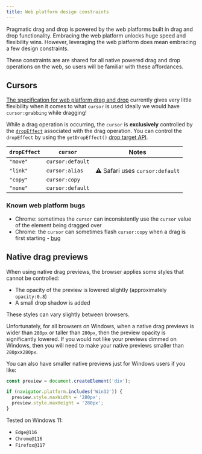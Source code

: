 ```yaml
---
title: Web platform design constraints
---
```



Pragmatic drag and drop is powered by the web platforms built in drag and drop functionality. Embracing the web platform unlocks huge speed and flexibility wins. However, leveraging the web platform does mean embracing a few design constraints.

<SectionMessage>

These constraints are are shared for all native powered drag and drop operations on the web, so users will be familiar with these affordances.

</SectionMessage>

## Cursors

[The specification for web platform drag and drop](https://html.spec.whatwg.org/multipage/dnd.html#dom-datatransfer-dropeffect) currently gives very little flexibility when it comes to what `cursor` is used Ideally we would have `cursor:grabbing` while dragging!

While a drag operation is occurring, the `cursor` is **exclusively** controlled by the [`dropEffect`](https://html.spec.whatwg.org/multipage/dnd.html#dom-datatransfer-dropeffect) associated with the drag operation. You can control the `dropEffect` by using the `getDropEffect()` [drop target API](./drop-targets).

| `dropEffect` | `cursor`         | Notes                           |
| ------------ | ---------------- | ------------------------------- |
| `"move"`     | `cursor:default` |                                 |
| `"link"`     | `cursor:alias`   | ⚠️ Safari uses `cursor:default` |
| `"copy"`     | `cursor:copy`    |                                 |
| `"none"`     | `cursor:default` |                                 |

### Known web platform bugs

- Chrome: sometimes the `cursor` can inconsistently use the `cursor` value of the element being dragged over
- Chrome: the `cursor` can sometimes flash `cursor:copy` when a drag is first starting - [bug](https://bugs.chromium.org/p/chromium/issues/detail?id=1356797)

## Native drag previews

When using native drag previews, the browser applies some styles that cannot be controlled:

- The opacity of the preview is lowered slightly (approximately `opacity:0.8`)
- A small drop shadow is added

These styles can vary slightly between browsers.

<SectionMessage appearance="warning" title="Low opacity on large previews for Windows">

Unfortunately, for all browsers on Windows, when a native drag previews is wider than `280px` or taller than `280px`, then the preview opacity is significantly lowered. If you would not like your previews dimmed on Windows, then you will need to make your native previews smaller than `280px`x`280px`.

You can also have smaller native previews just for Windows users if you like:

```ts
const preview = document.createElement('div');

if (navigator.platform.includes('Win32')) {
  preview.style.maxWidth = '280px';
  preview.style.maxHeight = '280px';
}
```

Tested on Windows 11:

- `Edge@116`
- `Chrome@116`
- `Firefox@117`

</SectionMessage>
